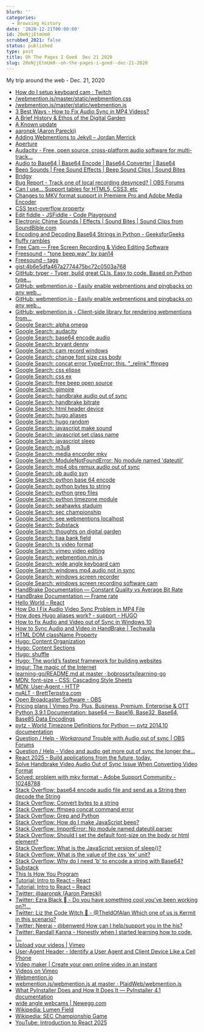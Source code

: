 ```yaml
---
blurb: ''
categories:
  - Browsing History
date: '2020-12-21T00:00:00'
id: 20eNjjEtmUm0
scrubbed_2021: false
status: published
type: post
title: Oh The Pages I Goed  Dec 21 2020
slug: 20eNjjEtmUm0--oh-the-pages-i-goed--dec-21-2020
---
```


My trip around the web - Dec. 21, 2020

- [How do I setup keyboard cam : Twitch](https://www.reddit.com/r/Twitch/comments/acy0os/how_do_i_setup_keyboard_cam/)
- [/webmention.js/master/static/webmention.css](https://raw.githubusercontent.com/PlaidWeb/webmention.js/master/static/webmention.css)
- [/webmention.js/master/static/webmention.js](https://raw.githubusercontent.com/PlaidWeb/webmention.js/master/static/webmention.js)
- [3 Best Ways - How to Fix Audio Sync in MP4 Videos?](http://www.rescuedigitalmedia.com/troubleshoot-audio-sync-in-mp4-videos)
- [A Brief History & Ethos of the Digital Garden](https://maggieappleton.com/garden-history)
- [A Known update](https://werd.io/2020/a-known-update)
- [aaronpk (Aaron Parecki)](https://github.com/aaronpk)
- [Adding Webmentions to Jekyll – Jordan Merrick](https://jordanmerrick.com/2018/07/22/adding-webmentions-to-jekyll/)
- [Aperture](https://aperture.p3k.io/channel/2436)
- [Audacity - Free, open source, cross-platform audio software for multi-track...](https://www.audacityteam.org/)
- [Audio to Base64 | Base64 Encode | Base64 Converter | Base64](https://base64.guru/converter/encode/audio)
- [Beep Sounds | Free Sound Effects | Beep Sound Clips | Sound Bites](http://soundbible.com/tags-beep.html)
- [Bridgy](https://brid.gy/)
- [Bug Report - Track one of local recording desynced? | OBS Forums](https://obsproject.com/forum/threads/track-one-of-local-recording-desynced.65487/)
- [Can I use... Support tables for HTML5, CSS3, etc](https://caniuse.com/datauri)
- [Changes to MKV format support in Premiere Pro and Adobe Media Encoder](https://blog.adobe.com/en/publish/2019/05/03/changes-to-mkv-format-support-in-premiere-pro-and-adobe-media-encoder.html#gs.o3wb43)
- [CSS text-overflow property](https://www.w3schools.com/cssref/css3_pr_text-overflow.asp)
- [Edit fiddle - JSFiddle - Code Playground](http://jsfiddle.net/7EAgz/)
- [Electronic Chime Sounds | Effects | Sound Bites | Sound Clips from SoundBible.com](http://soundbible.com/1598-Electronic-Chime.html)
- [Encoding and Decoding Base64 Strings in Python - GeeksforGeeks](https://www.geeksforgeeks.org/encoding-and-decoding-base64-strings-in-python/)
- [fluffy rambles](https://beesbuzz.biz/blog/)
- [Free Cam — Free Screen Recording & Video Editing Software](https://www.freescreenrecording.com/)
- [Freesound - "tone beep.wav" by pan14](https://freesound.org/people/pan14/sounds/263133/)
- [Freesound - tags](https://freesound.org/browse/tags/beep/)
- [gist:4b6e5dfa467a2774475bc72c0503a768](https://gist.github.com/alanwsmith/4b6e5dfa467a2774475bc72c0503a768)
- [GitHub: typer - Typer, build great CLIs. Easy to code. Based on Python type...](https://github.com/tiangolo/typer)
- [GitHub: webmention.io - Easily enable webmentions and pingbacks on any web...](https://github.com/aaronpk/webmention.io#api)
- [GitHub: webmention.io - Easily enable webmentions and pingbacks on any web...](https://github.com/aaronpk/webmention.io)
- [GitHub: webmention.js - Client-side library for rendering webmentions from...](https://github.com/PlaidWeb/webmention.js/)
- [Google Search: alpha omega](https://www.google.com/search?client=safari&rls=en&q=alpha+omega&ie=UTF-8&oe=UTF-8)
- [Google Search: audacity](https://www.google.com/search?client=safari&rls=en&q=audacity&ie=UTF-8&oe=UTF-8)
- [Google Search: base64 encode audio](https://www.google.com/search?client=safari&rls=en&q=base64+encode+audio&ie=UTF-8&oe=UTF-8)
- [Google Search: bryant denny](https://www.google.com/search?client=safari&rls=en&q=bryant+denny&ie=UTF-8&oe=UTF-8)
- [Google Search: cam record windows](https://www.google.com/search?client=safari&rls=en&q=cam+record+windows&ie=UTF-8&oe=UTF-8)
- [Google Search: change font size css body](https://www.google.com/search?newwindow=1&client=safari&rls=en&ei=SfTfX-2HIpGc5wLSvqZI&q=change+font+size+css+body+&oq=change+font+size+css+body)
- [Google Search: concat error TypeError: this. "_relink" ffmpeg](https://www.google.com/search?newwindow=1&client=safari&rls=en&q=concat+error+TypeError:+this.+%22_relink%22+ffmpeg)
- [Google Search: css elipse](https://www.google.com/search?client=safari&rls=en&q=css+elipse&ie=UTF-8&oe=UTF-8)
- [Google Search: css ex](https://www.google.com/search?client=safari&rls=en&q=css+ex&ie=UTF-8&oe=UTF-8)
- [Google Search: free beep open source](https://www.google.com/search?newwindow=1&client=safari&rls=en&ei=AjrhX5C1GYqa5gLjw7DoCA&q=free+beep+open+source&oq=free+beep+open+source)
- [Google Search: gimoire](https://www.google.com/search?client=safari&rls=en&q=gimoire&ie=UTF-8&oe=UTF-8)
- [Google Search: handbrake audio out of sync](https://www.google.com/search?client=safari&rls=en&q=handbrake+audio+out+of+sync&ie=UTF-8&oe=UTF-8)
- [Google Search: handbrake bitrate](https://www.google.com/search?client=safari&rls=en&q=handbrake+bitrate&ie=UTF-8&oe=UTF-8)
- [Google Search: html header device](https://www.google.com/search?client=safari&rls=en&q=html+header+device&ie=UTF-8&oe=UTF-8)
- [Google Search: hugo aliases](https://www.google.com/search?client=safari&rls=en&q=hugo+aliases&ie=UTF-8&oe=UTF-8)
- [Google Search: hugo random](https://www.google.com/search?client=safari&rls=en&q=hugo+random&ie=UTF-8&oe=UTF-8)
- [Google Search: javascript make sound](https://www.google.com/search?client=safari&rls=en&q=javascript+make+sound&ie=UTF-8&oe=UTF-8)
- [Google Search: javascript set class name](https://www.google.com/search?client=safari&rls=en&q=javascript+set+class+name&ie=UTF-8&oe=UTF-8)
- [Google Search: javascript sleep](https://www.google.com/search?client=safari&rls=en&q=javascript+sleep&ie=UTF-8&oe=UTF-8)
- [Google Search: m3u8](https://www.google.com/search?client=safari&rls=en&q=m3u8&ie=UTF-8&oe=UTF-8)
- [Google Search: media encorder mkv](https://www.google.com/search?client=safari&rls=en&q=media+encorder+mkv&ie=UTF-8&oe=UTF-8)
- [Google Search: ModuleNotFoundError: No module named 'dateutil'](https://www.google.com/search?client=safari&rls=en&q=ModuleNotFoundError:+No+module+named+%27dateutil%27&ie=UTF-8&oe=UTF-8)
- [Google Search: mp4 obs remux audio out of sync](https://www.google.com/search?client=safari&rls=en&q=mp4+obs+remux+audio+out+of+sync&ie=UTF-8&oe=UTF-8)
- [Google Search: ob audio syn](https://www.google.com/search?client=safari&rls=en&q=ob+audio+syn&ie=UTF-8&oe=UTF-8)
- [Google Search: python base 64 encode](https://www.google.com/search?client=safari&rls=en&q=python+base+64+encode&ie=UTF-8&oe=UTF-8)
- [Google Search: python bytes to string](https://www.google.com/search?client=safari&rls=en&q=python+bytes+to+string&ie=UTF-8&oe=UTF-8)
- [Google Search: python grep files](https://www.google.com/search?client=safari&rls=en&q=python+grep+files&ie=UTF-8&oe=UTF-8)
- [Google Search: python timezone module](https://www.google.com/search?client=safari&rls=en&q=python+timezone+module&ie=UTF-8&oe=UTF-8)
- [Google Search: seahawks staduim](https://www.google.com/search?client=safari&rls=en&q=seahawks+staduim&ie=UTF-8&oe=UTF-8)
- [Google Search: sec championship](https://www.google.com/search?client=safari&rls=en&q=sec+championship&ie=UTF-8&oe=UTF-8)
- [Google Search: see webmentions localhost](https://www.google.com/search?client=safari&rls=en&q=see+webmentions+localhost&ie=UTF-8&oe=UTF-8)
- [Google Search: Substack](https://www.google.com/search?client=safari&rls=en&q=Substack&ie=UTF-8&oe=UTF-8)
- [Google Search: thoughts on digital garden](https://www.google.com/search?client=safari&rls=en&q=thoughts+on+digital+garden&ie=UTF-8&oe=UTF-8)
- [Google Search: tiaa bank field](https://www.google.com/search?newwindow=1&client=safari&rls=en&ei=4AzhX6bCAoq15gLmj7rYCA&q=tiaa+bank+field&oq=tiaa+bank+field)
- [Google Search: ts video format](https://www.google.com/search?client=safari&rls=en&q=ts+video+format&ie=UTF-8&oe=UTF-8)
- [Google Search: vimeo video editing](https://www.google.com/search?client=safari&rls=en&q=vimeo+video+editing&ie=UTF-8&oe=UTF-8)
- [Google Search: webmention.min.js](https://www.google.com/search?client=safari&rls=en&q=webmention.min.js&ie=UTF-8&oe=UTF-8)
- [Google Search: wide angle keyboard cam](https://www.google.com/search?client=safari&rls=en&q=wide+angle+keyboard+cam&ie=UTF-8&oe=UTF-8)
- [Google Search: windows mp4 audio not in sync](https://www.google.com/search?client=safari&rls=en&q=windows+mp4+audio+not+in+sync&ie=UTF-8&oe=UTF-8)
- [Google Search: windows screen recorder](https://www.google.com/search?newwindow=1&client=safari&rls=en&ei=yargX7f2I8SD5wLT9Z2gAw&q=windows+screen+recorder&oq=windows+screen)
- [Google Search: windows screen recording software cam](https://www.google.com/search?client=safari&rls=en&q=windows+screen+recording+software+cam&ie=UTF-8&oe=UTF-8)
- [HandBrake Documentation — Constant Quality vs Average Bit Rate](https://handbrake.fr/docs/en/1.3.0/technical/video-cq-vs-abr.html)
- [HandBrake Documentation — Frame rate](https://handbrake.fr/docs/en/1.3.0/technical/frame-rates.html)
- [Hello World – React](https://reactjs.org/docs/hello-world.html)
- [How Do I Fix Audio Video Sync Problem in MP4 File](https://www.remosoftware.com/fix-mp4-audio-video-sync-problem)
- [How does Hugo aliases work? - support - HUGO](https://discourse.gohugo.io/t/how-does-hugo-aliases-work/21736)
- [How to fix Audio and Video out of Sync in Windows 10](https://softwarekeep.com/help-center/how-to-fix-audio-and-video-out-of-sync-in-windows-10)
- [How to Sync Audio and Video in HandBrake | Techwalla](https://www.techwalla.com/articles/how-to-sync-audio-and-video-in-handbrake)
- [HTML DOM className Property](https://www.w3schools.com/jsref/prop_html_classname.asp)
- [Hugo: Content Organization](https://gohugo.io/content-management/organization/)
- [Hugo: Content Sections](https://gohugo.io/content-management/sections/)
- [Hugo: shuffle](https://gohugo.io/functions/shuffle/)
- [Hugo: The world’s fastest framework for building websites](https://gohugo.io/)
- [Imgur: The magic of the Internet](https://imgur.com/5AYfRBX)
- [learning-go/README.md at master · bobrossrtx/learning-go](https://github.com/bobrossrtx/learning-go/blob/master/README.md)
- [MDN: font-size - CSS: Cascading Style Sheets](https://developer.mozilla.org/en-US/docs/Web/CSS/font-size)
- [MDN: User-Agent - HTTP](https://developer.mozilla.org/en-US/docs/Web/HTTP/Headers/User-Agent)
- [nvALT - BrettTerpstra.com](https://brettterpstra.com/projects/nvalt/)
- [Open Broadcaster Software - OBS](https://obsproject.com/)
- [Pricing plans | Vimeo Pro, Plus, Business, Premium, Enterprise & OTT](https://vimeo.com/upgrade)
- [Python 3.9.1 Documentation: base64 — Base16, Base32, Base64, Base85 Data Encodings](https://docs.python.org/3/library/base64.html)
- [pytz - World Timezone Definitions for Python — pytz 2014.10 documentation](http://pytz.sourceforge.net/)
- [Question / Help - *Workaround* Trouble with Audio out of sync | OBS Forums](https://obsproject.com/forum/threads/workaround-trouble-with-audio-out-of-sync.66081/)
- [Question / Help - Video and audio get more out of sync the longer the...](https://obsproject.com/forum/threads/video-and-audio-get-more-out-of-sync-the-longer-the-recording.81758/)
- [React 2025 – Build applications from the future, today.](https://react2025.com/)
- [Solve Handbrake Video Audio Out of Sync Issue When Converting Video Format](http://www.pavtube.com/solve-handbrake-video-audio-out-of-sync-issue.html)
- [Solved: problem with mkv format - Adobe Support Community - 10248788](https://community.adobe.com/t5/premiere-pro/problem-with-mkv-format/td-p/10248788?page=1)
- [Stack Overflow: base64 encode audio file and send as a String then decode the String](https://stackoverflow.com/questions/6448865/base64-encode-audio-file-and-send-as-a-string-then-decode-the-string)
- [Stack Overflow: Convert bytes to a string](https://stackoverflow.com/questions/606191/convert-bytes-to-a-string)
- [Stack Overflow: ffmpeg concat command error](https://stackoverflow.com/questions/44642227/ffmpeg-concat-command-error)
- [Stack Overflow: Grep and Python](https://stackoverflow.com/questions/1921894/grep-and-python)
- [Stack Overflow: How do I make JavaScript beep?](https://stackoverflow.com/questions/879152/how-do-i-make-javascript-beep)
- [Stack Overflow: ImportError: No module named dateutil.parser](https://stackoverflow.com/questions/20853474/importerror-no-module-named-dateutil-parser)
- [Stack Overflow: Should I set the default font-size on the body or html element?](https://stackoverflow.com/questions/6905834/should-i-set-the-default-font-size-on-the-body-or-html-element)
- [Stack Overflow: What is the JavaScript version of sleep()?](https://stackoverflow.com/questions/951021/what-is-the-javascript-version-of-sleep)
- [Stack Overflow: What is the value of the css 'ex' unit?](https://stackoverflow.com/questions/918612/what-is-the-value-of-the-css-ex-unit)
- [Stack Overflow: Why do I need 'b' to encode a string with Base64?](https://stackoverflow.com/questions/8908287/why-do-i-need-b-to-encode-a-string-with-base64)
- [Substack](https://substack.com/)
- [This Is How You Program](http://thisishowyouprogram.com/)
- [Tutorial: Intro to React – React](https://reactjs.org/tutorial/tutorial.html#completing-the-game)
- [Tutorial: Intro to React – React](https://reactjs.org/tutorial/tutorial.html#adding-time-travel)
- [Twitter: @aaronpk (Aaron Parecki)](https://twitter.com/aaronpk)
- [Twitter: Ezra Black  - Do you have something cool you’ve been working on?!...](https://twitter.com/Ezra_Black_/status/1341052665996959751)
- [Twitter: Liz the Code Witch 🔮 - @TheIdOfAlan Which one of us is Kermit in this scenario?](https://twitter.com/lizcodes/status/1341106006995202050)
- [Twitter: Neeraj - @benwerd How can I help/support you in the his?](https://twitter.com/neeraj/status/1340813729106022401)
- [Twitter: Randall Kanna - Honestly when I started learning how to code, I...](https://twitter.com/RandallKanna/status/1340869283149058048)
- [Upload your videos | Vimeo](https://vimeo.com/upload)
- [User-Agent Header - Identify a User Agent and Client Device Like a Cell Phone](https://www.developershome.com/wap/detection/detection.asp?page=userAgentHeader)
- [Video maker | Create your own online video in an instant](https://vimeo.com/create)
- [Videos on Vimeo](https://vimeo.com/)
- [Webmention.io](https://webmention.io/)
- [webmention.js/webmention.js at master · PlaidWeb/webmention.js](https://github.com/PlaidWeb/webmention.js/blob/master/static/webmention.js)
- [What PyInstaller Does and How It Does It — PyInstaller 4.1 documentation](https://pyinstaller.readthedocs.io/en/stable/operating-mode.html)
- [wide angle webcams | Newegg.com](https://www.newegg.com/p/pl?d=wide+angle+webcams)
- [Wikipedia: Lumen Field](https://en.wikipedia.org/wiki/Lumen_Field)
- [Wikipedia: SEC Championship Game](https://en.wikipedia.org/wiki/SEC_Championship_Game)
- [YouTube: Introduction to React 2025](https://www.youtube.com/watch?v=MxR5I5_hOKk&list=PL6bwFJ82M6FXgctyoWXqj7H0GK8_YIeF1&index=2)
